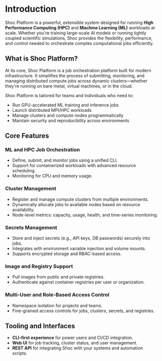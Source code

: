 # Introduction

Shoc Platform is a powerful, extensible system designed for running **High Performance Computing (HPC)** and **Machine Learning (ML)** workloads at scale. Whether you're training large-scale AI models or running tightly coupled scientific simulations, Shoc provides the flexibility, performance, and control needed to orchestrate complex computational jobs efficiently.

## What is Shoc Platform?

At its core, Shoc Platform is a job orchestration platform built for modern infrastructure. It simplifies the process of submitting, monitoring, and managing distributed compute jobs across dynamic clusters—whether they're running on bare metal, virtual machines, or in the cloud.

Shoc Platform is tailored for teams and individuals who need to:

- Run GPU-accelerated ML training and inference jobs
- Launch distributed MPI/HPC workloads
- Manage clusters and compute nodes programmatically
- Maintain security and reproducibility across environments

## Core Features

### ML and HPC Job Orchestration

- Define, submit, and monitor jobs using a unified CLI.
- Support for containerized workloads with advanced resource scheduling.
- Monitoring for CPU and memory usage.

### Cluster Management

- Register and manage compute clusters from multiple environments.
- Dynamically allocate jobs to available nodes based on resource availability.
- Node-level metrics: capacity, usage, health, and time-series monitoring.

### Secrets Management

- Store and inject secrets (e.g., API keys, DB passwords) securely into jobs.
- Integrates with environment variable injection and volume mounts.
- Supports encrypted storage and RBAC-based access.

### Image and Registry Support

- Pull images from public and private registries.
- Authenticate against container registries per user or organization.

### Multi-User and Role-Based Access Control

- Namespace isolation for projects and teams.
- Fine-grained access controls for jobs, clusters, secrets, and registries.

## Tooling and Interfaces

- **CLI-first experience** for power users and CI/CD integration.
- **Web UI** for job tracking, cluster status, and user management.
- **REST API** for integrating Shoc with your systems and automation scripts.
